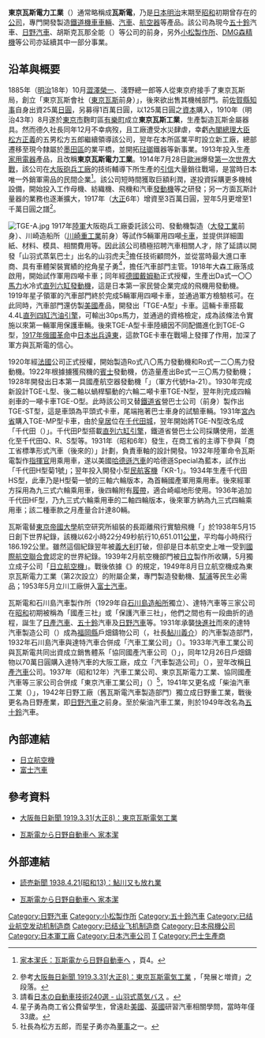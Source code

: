 '''東京瓦斯電力工業'''（{{lang-ja|東京瓦斯電気工業、とうきょうがすでんきこうぎょう}}）通常略稱成'''瓦斯電'''，乃是[[日本|日本]][[明治|明治]]末期至[[昭和|昭和]]初期曾存在的[[公司|公司]]，專門開發製造[[鐵道機車車輛|鐵道機車車輛]]、[[汽車|汽車]]、[[航空器|航空器]]等產品。該公司為現今[[五十鈴|五十鈴]]汽車、[[日野汽車|日野汽車]]、胡斯克瓦那全能（{{lang|ja|ハスクバーナ・ゼノア株式会社}}）等公司的前身，另外[[小松製作所|小松製作所]]、[[森精機|DMG森精機]]等公司亦延續其中一部分事業。

== 沿革與概要 ==
1885年（[[明治|明治]]18年）10月[[澀澤榮一|澀澤榮一]]、淺野總一郎等人從東京府接手了東京瓦斯局，創立「東京瓦斯會社（[[東京瓦斯|東京瓦斯]]前身）」，後來欲出售其機械部門。前[[佐賀縣|佐賀縣]][[知事|知事]]{{link-ja|德久恆範|徳久恒範}}自身出資25萬[[日圓|日圓]]，另募得1百萬日圓，以125萬日圓之[[資本|資本]]購入，1910年（明治43年）8月遂於[[東京市|東京市]]麴町區[[有樂町|有樂町]]成立'''東京瓦斯工業'''，生產製造瓦斯金屬器具。然而德久社長同年12月不幸病歿，且工廠遭受水災肆虐，幸虧[[日本內閣總理大臣|內閣總理大臣]][[松方正義|松方正義]]的五男松方五郎繼續領導該公司，翌年在本所區業平町設立新工廠，總部遷移至現今隸屬於[[墨田區|墨田區]]的業平橋，並開拓[[琺瑯|琺瑯]]鐵器等新事業。1913年投入生產[[家用電器|家用電器]]產品，且改稱'''東京瓦斯電力工業'''。1914年7月28日[[歐洲|歐洲]]爆發[[第一次世界大戰|第一次世界大戰]]，該公司在[[大阪砲兵工廠|大阪砲兵工廠]]的技術輔導下所生產的[[引信|引信]]大量銷往戰場，是當時日本唯一外銷軍需品的民間企業<ref>{{ja}}[https://www.jsae.or.jp/~dat1/interview/interview4.pdf 家本潔氏：瓦斯電から日野自動車へ] {{Wayback|url=https://www.jsae.or.jp/~dat1/interview/interview4.pdf |date=20200928133908 }}，頁4。</ref>。該公司短時間獲取巨額利潤，遂投資採購更多機械設備，開始投入工作母機、紡織機、飛機和汽車[[發動機|發動機]]等之研發；另一方面瓦斯計量器的業務也逐漸擴大，1917年（[[大正|大正]]6年）增資至3百萬日圓，翌年5月更增至1千萬日圓之譜<ref>參考{{ja}}[http://www.lib.kobe-u.ac.jp/das/ContentViewServlet?METAID=00053907&TYPE=HTML_FILE&POS=1&LANG=JA 大阪毎日新聞 1919.3.31(大正8)：東京瓦斯電気工業] {{Wayback|url=http://www.lib.kobe-u.ac.jp/das/ContentViewServlet?METAID=00053907&TYPE=HTML_FILE&POS=1&LANG=JA |date=20160304220225 }}，「発展と増資」之段落。</ref>。

[[File:TGE-A.jpg|thumb]]
1917年[[大日本帝國陸軍|陸軍]]大阪砲兵工廠委託該公司、發動機製造（[[大發工業株式會社|大發工業]]前身）、川崎造船所（[[川崎重工業|川崎重工業]]前身）等試作5輛軍用四噸[[载货汽车|卡車]]，並提供詳細圖紙、材料、模具、相關費用等。因此該公司積極招聘汽車相關人才，除了延請以開發「山羽式蒸氣巴士」出名的山羽虎夫<ref>請看{{ja}}[http://www.jsae.or.jp/autotech/data/2-1.html 日本の自動車技術240選 - 山羽式蒸気バス] {{Wayback|url=http://www.jsae.or.jp/autotech/data/2-1.html |date=20141124200520 }}。</ref>擔任技術顧問外，並從當時最大進口車商、具有車體架裝實績的{{link-ja|日本汽車公司|日本自動車}}挖角星子勇<ref>星子勇為商工省公費留學生，曾遠赴[[美國|美國]]、[[英國|英國]]研習汽車相關學問，當時年僅33歲。</ref>，擔任汽車部門主管。1918年大森工廠落成啟用，開始試作軍用四噸卡車；同年經[[德國|德國]][[戴姆勒|戴姆勒]]正式授權，生產出Da式一〇〇[[馬力|馬力]]水冷式[[直列六缸發動機|直列六缸發動機]]，這是日本第一家民營企業完成的飛機用發動機。1919年星子領軍的汽車部門終於完成5輛軍用四噸卡車，並通過軍方檢驗核可。在此同時，汽車部門還仿製[[美國|美國]]{{link-en|共和卡車公司|Republic Motor Truck Company}}產品，開發出「TGE-A型」卡車。這輛卡車搭載4.4L[[直列四缸|直列四缸]][[汽油引擎|汽油引擎]]，可輸出30ps馬力，並通過{{link-ja|軍用汽車補助法|軍用自動車補助法}}的資格檢定，成為該條法令實施以來第一輛軍用保護車輛。後來TGE-A型卡車陸續因不同配備進化到TGE-G型，[[1917年俄國革命|1917年俄國革命]]中[[西伯利亚干涉|日本出兵遠東]]，這款TGE卡車在戰場上發揮了作用，加深了軍方與瓦斯電的信心。

1920年經[[法國|法國]]{{link-en|Gnome et Rhône|Gnome et Rhône}}公司正式授權，開始製造Ro式八〇馬力發動機和Ro式一二〇馬力發動機。1922年根據擄獲飛機的[[梅賽德斯-賓士|賓士]]發動機，仿造量產出Be式一三〇馬力發動機；1928年開發出日本第一具國產航空器發動機「{{link-ja|東京瓦斯電力工業神風發動機|神風 (エンジン)|神風}}」（軍方代號Ha-21）。1930年完成新設計TGE-L型、後二軸以蝸桿驅動的六輪二噸卡車TGE-N型，翌年則完成四輪剎車的一噸卡車TGE-O型。此時該公司又替[[鐵道省_(日本)|鐵道省]]營巴士公司（{{link-ja|國鐵巴士|国鉄バス}}前身）製作出TGE-ST型，這是車頭為平頭式卡車，尾端拖著巴士車身的試驗車輛。1931年[[宮內省|宮內省]]購入TGE-MP型卡車，由於[[皇居|皇居]]位在[[江戶城|千代田城]]，翌年開始將TGE-N型改名成「千代田（{{lang|ja|ちよだ}}）」。千代田P型搭載[[直列六缸发动机|直列六缸引擎]]，鐵道省營巴士公司採購使用，並進化至千代田Q、R、S型等。1931年（昭和6年）發生{{link-ja|昭和恐慌|昭和恐慌}}，在商工省的主導下參與「商工省標準形式汽車（後來的{{link-ja|五十鈴TX|いすゞ・TX|五十鈴TX40}}）」計劃，負責車軸的設計開發。1932年陸軍命令瓦斯電製作[[指揮官|指揮官]]用乘用車，遂以美國[[哈德遜汽車|哈德遜汽車]]的哈德遜Special為藍本，試作出「千代田H型菊1號」；翌年投入開發小型[[民航飛機|民航客機]]「KR-1」。1934年生產千代田HS型，此車乃是H型菊一號的三軸六輪版本，為首輛國產軍用乘用車。後來經軍方採用為九三式六輪乘用車，後四輪附有[[履帶|履帶]]，適合崎嶇地形使用。1936年追加千代田HF型，乃九三式六輪乘用車的二軸四輪版本，後來軍方納為九三式四輪乘用車；該二種車款之月產量合計達80輛。

瓦斯電替[[東京大學|東京帝國大學]]航空研究所組裝的長距離飛行實驗飛機「{{link-ja|航研機|航研機}}」於1938年5月15日創下世界紀錄，該機以62小時22分49秒航行10,651.011[[公里|公里]]，平均每小時飛行186.192公里。雖然這個紀錄翌年被[[義大利|義大利]]打破，但卻是日本航空史上唯一受到[[國際航空聯合會|國際航空聯合會]]認定的世界紀錄。1939年2月航空機部門被[[日立製作所|日立]]製作所收購，5月獨立成子公司「[[日立航空機|日立航空機]]」。戰後依據《{{link-ja|企業再建整備法|企業再建整備法}}》的規定，1949年8月日立航空機成為東京瓦斯電力工業（第2次設立）的附屬企業，專門製造發動機、[[泵|幫浦]]等民生必需品；1953年5月立川工廠併入[[富士汽車|富士汽車]]。

瓦斯電和石川島汽車製作所（1929年自[[IHI|石川島造船所]]獨立）、達特汽車等三家公司在[[昭和|昭和]]初期被稱為「國產三社」或「保護汽車三社」，他們之間也有一段曲折的過程，誕生了[[日產汽車|日產汽車]]、[[五十鈴|五十鈴]]汽車及[[日野汽車|日野汽車]]等。1931年承襲[[快進社|快進社]]而來的達特汽車製造公司（{{lang|ja|ダット自動車製造株式会社}}）成為[[福岡縣|福岡縣]]戶畑鑄物公司（{{lang|ja|戸畑鋳物株式会社}}，社長[[鮎川義介|鮎川義介]]）的汽車製造部門，1932年石川島汽車與達特汽車合併成「汽車工業公司」（{{lang|ja|自動車工業株式会社}}）。1933年汽車工業公司與瓦斯電共同出資成立銷售體系「協同國產汽車公司（{{lang|ja|協同国産自動車株式会社}}）」，同年12月26日戶畑鑄物以70萬日圓購入達特汽車的大阪工廠，成立「汽車製造公司」（{{lang|ja|自動車製造株式会社}}），翌年改稱[[日產汽車|日產汽車]]公司。1937年（昭和12年）汽車工業公司、東京瓦斯電力工業、協同國產汽車等三家公司合併成「東京汽車工業公司」（{{lang|ja|東京自動車工業株式会社}}）<ref>社長為松方五郎，而星子勇亦為[[董事|董事]]之一。</ref>，1941年又更名成「柴油汽車工業（{{lang|ja|ヂーゼル自動車工業}}）」，1942年日野工廠（舊瓦斯電汽車製造部門）獨立成日野重工業，戰後更名為日野產業，即[[日野汽車|日野汽車]]之前身。至於柴油汽車工業，則於1949年改名為[[五十鈴|五十鈴]]汽車。

== 內部連結 ==
* [[日立航空機|日立航空機]]
* [[富士汽車|富士汽車]]

== 參考資料 ==
* {{ja}}[http://www.lib.kobe-u.ac.jp/das/ContentViewServlet?METAID=00053907&TYPE=HTML_FILE&POS=1&LANG=JA 大阪毎日新聞 1919.3.31(大正8)：東京瓦斯電気工業] {{Wayback|url=http://www.lib.kobe-u.ac.jp/das/ContentViewServlet?METAID=00053907&TYPE=HTML_FILE&POS=1&LANG=JA |date=20160304220225 }}
* {{ja}}[http://www.jsae.or.jp/~dat1/interview/interview4.pdf 瓦斯電から日野自動車へ 家本潔] {{Wayback|url=http://www.jsae.or.jp/~dat1/interview/interview4.pdf |date=20200928133908 }}
{{reflist}}

==外部連結==
* {{ja}}[http://www.lib.kobe-u.ac.jp/das/ContentViewServlet?METAID=00063512&TYPE=HTML_FILE&POS=1&LANG=JA 読売新聞 1938.4.21(昭和13)：鮎川又も放れ業] {{Wayback|url=http://www.lib.kobe-u.ac.jp/das/ContentViewServlet?METAID=00063512&TYPE=HTML_FILE&POS=1&LANG=JA |date=20160304221313 }}
* {{ja}}[http://www.jsae.or.jp/~dat1/interview/interview4.pdf 瓦斯電から日野自動車へ 家本潔] {{Wayback|url=http://www.jsae.or.jp/~dat1/interview/interview4.pdf |date=20200928133908 }}

[[Category:日野汽車|Category:日野汽車]]
[[Category:小松製作所|Category:小松製作所]]
[[Category:五十鈴汽車|Category:五十鈴汽車]]
[[Category:已结业航空发动机制造商|Category:已结业航空发动机制造商]]
[[Category:已结业飞机制造商|Category:已结业飞机制造商]]
[[Category:日本飛機公司|Category:日本飛機公司]]
[[Category:日本軍工廠|Category:日本軍工廠]]
[[Category:日本汽車公司|Category:日本汽車公司]]
[[Category:日本鐵路車輛製造商|T]]
[[Category:巴士生產商|Category:巴士生產商]]